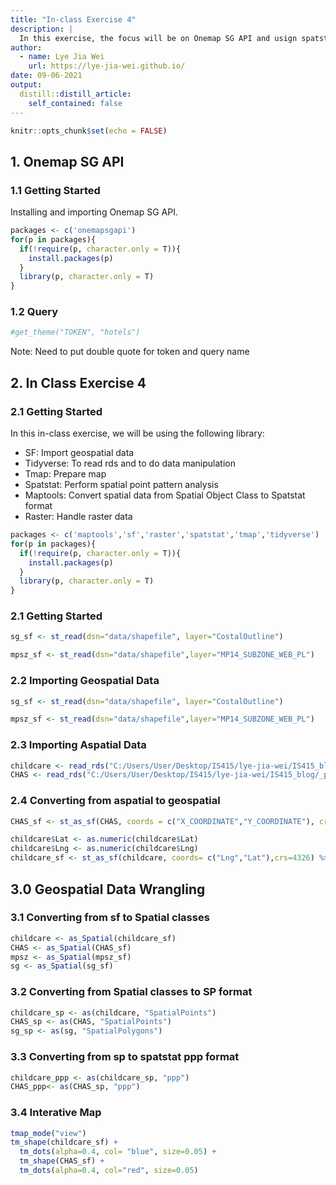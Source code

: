 ```yaml
---
title: "In-class Exercise 4"
description: |
  In this exercise, the focus will be on Onemap SG API and usign spatstat
author:
  - name: Lye Jia Wei
    url: https://lye-jia-wei.github.io/
date: 09-06-2021
output:
  distill::distill_article:
    self_contained: false
---
```



```r
knitr::opts_chunk$set(echo = FALSE)
```


## 1. Onemap SG API

### 1.1 Getting Started 

Installing and importing Onemap SG API.

```r
packages <- c('onemapsgapi')
for(p in packages){
  if(!require(p, character.only = T)){
    install.packages(p)
  }
  library(p, character.only = T)
}
```

### 1.2 Query 

```r
#get_theme("TOKEN", "hotels")
```

Note: Need to put double quote for token and query name 


## 2. In Class Exercise 4

### 2.1 Getting Started 

In this in-class exercise, we will be using the following library:

- SF: Import geospatial data
- Tidyverse: To read rds and to do data manipulation
- Tmap: Prepare map 
- Spatstat: Perform spatial point pattern analysis
- Maptools: Convert spatial data from Spatial Object Class to Spatstat format 
- Raster: Handle raster data


```r
packages <- c('maptools','sf','raster','spatstat','tmap','tidyverse')
for(p in packages){
  if(!require(p, character.only = T)){
    install.packages(p)
  }
  library(p, character.only = T)
}
```

### 2.1 Getting Started 
```r
sg_sf <- st_read(dsn="data/shapefile", layer="CostalOutline")

mpsz_sf <- st_read(dsn="data/shapefile",layer="MP14_SUBZONE_WEB_PL")
```


### 2.2 Importing Geospatial Data
```r
sg_sf <- st_read(dsn="data/shapefile", layer="CostalOutline")

mpsz_sf <- st_read(dsn="data/shapefile",layer="MP14_SUBZONE_WEB_PL")
```

### 2.3 Importing Aspatial Data

```r
childcare <- read_rds("C:/Users/User/Desktop/IS415/lye-jia-wei/IS415_blog/_posts/2021-09-06-in-class-exercise-4/data/rds/childcare.rds")
CHAS <- read_rds("C:/Users/User/Desktop/IS415/lye-jia-wei/IS415_blog/_posts/2021-09-06-in-class-exercise-4/data/rds/CHAS.rds")
```

### 2.4 Converting from aspatial to geospatial

```r
CHAS_sf <- st_as_sf(CHAS, coords = c("X_COORDINATE","Y_COORDINATE"), crs=3414)

```

```r
childcare$Lat <- as.numeric(childcare$Lat)
childcare$Lng <- as.numeric(childcare$Lng)
childcare_sf <- st_as_sf(childcare, coords= c("Lng","Lat"),crs=4326) %>% st_transform(crs=3414)
```


## 3.0 Geospatial Data Wrangling

### 3.1 Converting from sf to Spatial classes

```r
childcare <- as_Spatial(childcare_sf)
CHAS <- as_Spatial(CHAS_sf)
mpsz <- as_Spatial(mpsz_sf)
sg <- as_Spatial(sg_sf)
```

### 3.2 Converting from Spatial classes to SP format

```r
childcare_sp <- as(childcare, "SpatialPoints")
CHAS_sp <- as(CHAS, "SpatialPoints")
sg_sp <- as(sg, "SpatialPolygons")
```

### 3.3 Converting from sp to spatstat ppp format

```r
childcare_ppp <- as(childcare_sp, "ppp")
CHAS_ppp<- as(CHAS_sp, "ppp")
```


### 3.4 Interative Map

```r
tmap_mode("view")
tm_shape(childcare_sf) + 
  tm_dots(alpha=0.4, col= "blue", size=0.05) +
  tm_shape(CHAS_sf) +
  tm_dots(alpha=0.4, col="red", size=0.05)
```
